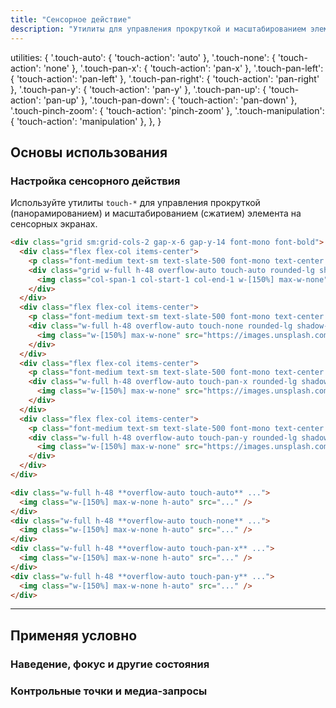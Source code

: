 ```yaml
---
title: "Сенсорное действие"
description: "Утилиты для управления прокруткой и масштабированием элемента на сенсорных экранах."
---
```



  utilities: {
    '.touch-auto': { 'touch-action': 'auto' },
    '.touch-none': { 'touch-action': 'none' },
    '.touch-pan-x': { 'touch-action': 'pan-x' },
    '.touch-pan-left': { 'touch-action': 'pan-left' },
    '.touch-pan-right': { 'touch-action': 'pan-right' },
    '.touch-pan-y': { 'touch-action': 'pan-y' },
    '.touch-pan-up': { 'touch-action': 'pan-up' },
    '.touch-pan-down': { 'touch-action': 'pan-down' },
    '.touch-pinch-zoom': { 'touch-action': 'pinch-zoom' },
    '.touch-manipulation': { 'touch-action': 'manipulation' },
  },
}

## Основы использования

### Настройка сенсорного действия

Используйте утилиты `touch-*` для управления прокруткой (панорамированием) и масштабированием (сжатием) элемента на сенсорных экранах.

```html {{ example: { hint: 'Попробуйте панорамировать эти изображения на сенсорном экране' } }}
<div class="grid sm:grid-cols-2 gap-x-6 gap-y-14 font-mono font-bold">
  <div class="flex flex-col items-center">
    <p class="font-medium text-sm text-slate-500 font-mono text-center mb-3 dark:text-slate-400">touch-auto</p>
    <div class="grid w-full h-48 overflow-auto touch-auto rounded-lg shadow-lg">
      <img class="col-span-1 col-start-1 col-end-1 w-[150%] max-w-none" src="https://images.unsplash.com/photo-1554629947-334ff61d85dc?ixid=MnwxMjA3fDB8MHxwaG90by1wYWdlfHx8fGVufDB8fHx8&ixlib=rb-1.2.1&auto=format&fit=crop&w=600&h=400&q=80" />
    </div>
  </div>
  <div class="flex flex-col items-center">
    <p class="font-medium text-sm text-slate-500 font-mono text-center mb-3 dark:text-slate-400">touch-none</p>
    <div class="w-full h-48 overflow-auto touch-none rounded-lg shadow-lg">
      <img class="w-[150%] max-w-none" src="https://images.unsplash.com/photo-1554629947-334ff61d85dc?ixid=MnwxMjA3fDB8MHxwaG90by1wYWdlfHx8fGVufDB8fHx8&ixlib=rb-1.2.1&auto=format&fit=crop&w=600&h=400&q=80" />
    </div>
  </div>
  <div class="flex flex-col items-center">
    <p class="font-medium text-sm text-slate-500 font-mono text-center mb-3 dark:text-slate-400">touch-pan-x</p>
    <div class="w-full h-48 overflow-auto touch-pan-x rounded-lg shadow-lg">
      <img class="w-[150%] max-w-none" src="https://images.unsplash.com/photo-1554629947-334ff61d85dc?ixid=MnwxMjA3fDB8MHxwaG90by1wYWdlfHx8fGVufDB8fHx8&ixlib=rb-1.2.1&auto=format&fit=crop&w=600&h=400&q=80" />
    </div>
  </div>
  <div class="flex flex-col items-center">
    <p class="font-medium text-sm text-slate-500 font-mono text-center mb-3 dark:text-slate-400">touch-pan-y</p>
    <div class="w-full h-48 overflow-auto touch-pan-y rounded-lg shadow-lg">
      <img class="w-[150%] max-w-none" src="https://images.unsplash.com/photo-1554629947-334ff61d85dc?ixid=MnwxMjA3fDB8MHxwaG90by1wYWdlfHx8fGVufDB8fHx8&ixlib=rb-1.2.1&auto=format&fit=crop&w=600&h=400&q=80" />
    </div>
  </div>
</div>
```

```html
<div class="w-full h-48 **overflow-auto touch-auto** ...">
  <img class="w-[150%] max-w-none h-auto" src="..." />
</div>
<div class="w-full h-48 **overflow-auto touch-none** ...">
  <img class="w-[150%] max-w-none h-auto" src="..." />
</div>
<div class="w-full h-48 **overflow-auto touch-pan-x** ...">
  <img class="w-[150%] max-w-none h-auto" src="..." />
</div>
<div class="w-full h-48 **overflow-auto touch-pan-y** ...">
  <img class="w-[150%] max-w-none h-auto" src="..." />
</div>
```

---

## <Heading ignore>Применяя условно</Heading>

### <Heading ignore>Наведение, фокус и другие состояния</Heading>

<HoverFocusAndOtherStates featuredClass="touch-pan-x" variant="focus" />

### <Heading ignore>Контрольные точки и медиа-запросы</Heading>

<BreakpointsAndMediaQueries featuredClass="touch-pan-x" />
